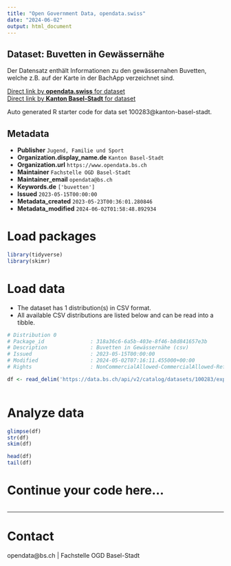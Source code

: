 ```yaml
---
title: "Open Government Data, opendata.swiss"
date: "2024-06-02"
output: html_document
---
```


## Dataset: Buvetten in Gewässernähe

Der Datensatz enthält Informationen zu den gewässernahen Buvetten, welche z.B. auf der Karte in der BachApp verzeichnet sind. 

[Direct link by **opendata.swiss** for dataset](https://opendata.swiss/de/dataset/buvetten-in-gewassernahe)<br>
[Direct link by **Kanton Basel-Stadt** for dataset](https://data.bs.ch/explore/dataset/100283/)

Auto generated R starter code for data set 100283@kanton-basel-stadt.

## Metadata

- **Publisher** `Jugend, Familie und Sport`
- **Organization.display_name.de** `Kanton Basel-Stadt`
- **Organization.url** `https://www.opendata.bs.ch`
- **Maintainer** `Fachstelle OGD Basel-Stadt`
- **Maintainer_email** `opendata@bs.ch`
- **Keywords.de** `['buvetten']`
- **Issued** `2023-05-15T00:00:00`
- **Metadata_created** `2023-05-23T00:36:01.280846`
- **Metadata_modified** `2024-06-02T01:58:48.892934`


# Load packages

```r

library(tidyverse)
library(skimr)

```

# Load data

-   The dataset has 1 distribution(s) in CSV format.
-   All available CSV distributions are listed below and can be read into a tibble.

```r

# Distribution 0
# Package_id               : 318a36c6-6a5b-403e-8f46-b8d841657e3b
# Description              : Buvetten in Gewässernähe (csv)
# Issued                   : 2023-05-15T00:00:00
# Modified                 : 2024-05-02T07:16:11.455000+00:00
# Rights                   : NonCommercialAllowed-CommercialAllowed-ReferenceRequired

df <- read_delim('https://data.bs.ch/api/v2/catalog/datasets/100283/exports/csv')



```

# Analyze data

```r

glimpse(df)
str(df)
skim(df)

head(df)
tail(df)

```

# Continue your code here...

```r

```

------------------------------------------------------------------------

# Contact

opendata@bs.ch | Fachstelle OGD Basel-Stadt

